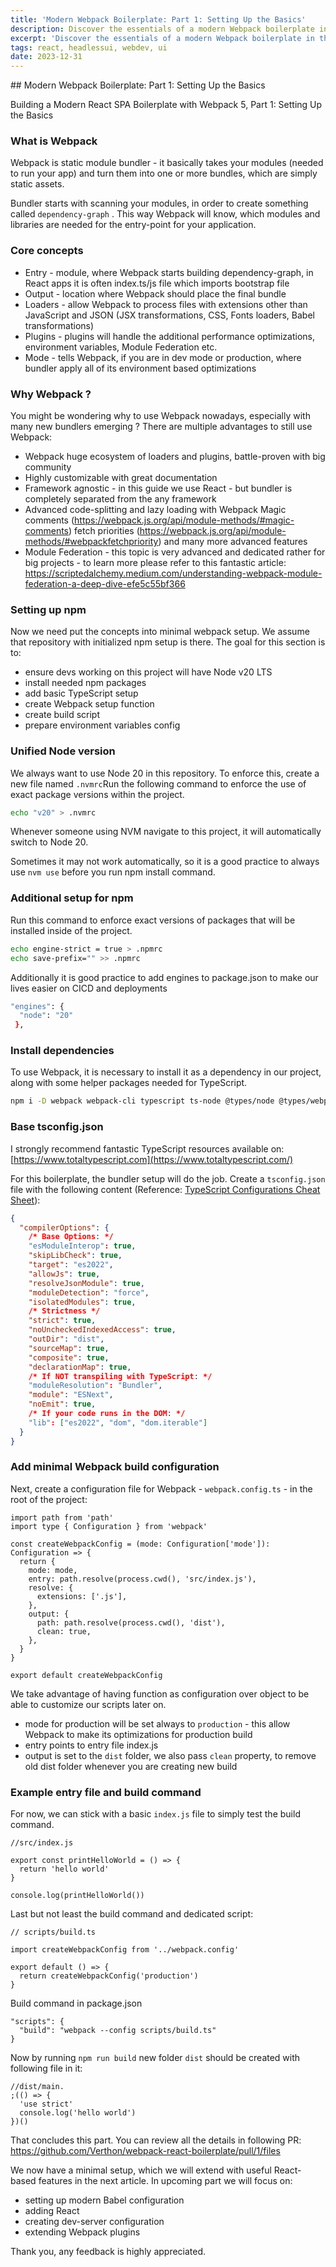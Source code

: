 ```yaml
---
title: 'Modern Webpack Boilerplate: Part 1: Setting Up the Basics'
description: Discover the essentials of a modern Webpack boilerplate in this introductory article. Learn the crucial steps for a basic setup that can transform the way you develop and manage web applications, laying a solid foundation for more advanced techniques.
excerpt: 'Discover the essentials of a modern Webpack boilerplate in this introductory article. Learn the crucial steps for a basic setup that can transform the way you develop and manage web applications, laying a solid foundation for more advanced techniques.'
tags: react, headlessui, webdev, ui
date: 2023-12-31
---
```



<ArticleWrapper>
<ArticleHeader>
## Modern Webpack Boilerplate: Part 1: Setting Up the Basics
</ArticleHeader>

<ArticleContent>

Building a Modern React SPA Boilerplate with Webpack 5, Part 1: Setting Up the Basics

### What is Webpack

Webpack is static module bundler - it basically takes your modules (needed to run your app) and turn them into one or more bundles, which are simply static assets.

Bundler starts with scanning your modules, in order to create something called `dependency-graph` . This way Webpack will know, which modules and libraries are needed for the entry-point for your application.

### Core concepts

- Entry - module, where Webpack starts building dependency-graph, in React apps it is often index.ts/js file which imports bootstrap file
- Output - location where Webpack should place the final bundle
- Loaders - allow Webpack to process files with extensions other than JavaScript and JSON (JSX transformations, CSS, Fonts loaders, Babel transformations)
- Plugins - plugins will handle the additional performance optimizations, environment variables, Module Federation etc.
- Mode - tells Webpack, if you are in dev mode or production, where bundler apply all of its environment based optimizations

### Why Webpack ?

You might be wondering why to use Webpack nowadays, especially with many new bundlers emerging ? There are multiple advantages to still use Webpack:

- Webpack huge ecosystem of loaders and plugins, battle-proven with big community
- Highly customizable with great documentation
- Framework agnostic - in this guide we use React - but bundler is completely separated from the any framework
- Advanced code-splitting and lazy loading with Webpack Magic comments (https://webpack.js.org/api/module-methods/#magic-comments) fetch priorities (https://webpack.js.org/api/module-methods/#webpackfetchpriority) and many more advanced features
- Module Federation - this topic is very advanced and dedicated rather for big projects - to learn more please refer to this fantastic article: https://scriptedalchemy.medium.com/understanding-webpack-module-federation-a-deep-dive-efe5c55bf366

### Setting up npm

Now we need put the concepts into minimal webpack setup. We assume that repository with initialized npm setup is there. The goal for this section is to:

- ensure devs working on this project will have Node v20 LTS
- install needed npm packages
- add basic TypeScript setup
- create Webpack setup function
- create build script
- prepare environment variables config

### Unified Node version

We always want to use Node 20 in this repository. To enforce this, create a new file named `.nvmrc`Run the following command to enforce the use of exact package versions within the project.

```bash
echo "v20" > .nvmrc
```

Whenever someone using NVM navigate to this project, it will automatically switch to Node 20.

Sometimes it may not work automatically, so it is a good practice to always use `nvm use` before you run npm install command.

### Additional setup for npm

Run this command to enforce exact versions of packages that will be installed inside of the project.

```bash
echo engine-strict = true > .npmrc
echo save-prefix="" >> .npmrc
```

Additionally it is good practice to add engines to package.json to make our lives easier on CICD and deployments

```bash
"engines": {
  "node": "20"
 },
```

### Install dependencies

To use Webpack, it is necessary to install it as a dependency in our project, along with some helper packages needed for TypeScript.

```bash
npm i -D webpack webpack-cli typescript ts-node @types/node @types/webpack
```

### Base tsconfig.json

I strongly recommend fantastic TypeScript resources available on: [https://www.totaltypescript.com](https://www.totaltypescript.com/)

For this boilerplate, the bundler setup will do the job. Create a `tsconfig.json` file with the following content (Reference: [TypeScript Configurations Cheat Sheet](https://www.totaltypescript.com/tsconfig-cheat-sheet)):

```json
{
  "compilerOptions": {
    /* Base Options: */
    "esModuleInterop": true,
    "skipLibCheck": true,
    "target": "es2022",
    "allowJs": true,
    "resolveJsonModule": true,
    "moduleDetection": "force",
    "isolatedModules": true,
    /* Strictness */
    "strict": true,
    "noUncheckedIndexedAccess": true,
    "outDir": "dist",
    "sourceMap": true,
    "composite": true,
    "declarationMap": true,
    /* If NOT transpiling with TypeScript: */
    "moduleResolution": "Bundler",
    "module": "ESNext",
    "noEmit": true,
    /* If your code runs in the DOM: */
    "lib": ["es2022", "dom", "dom.iterable"]
  }
}
```

### Add minimal Webpack build configuration

Next, create a configuration file for Webpack - `webpack.config.ts` - in the root of the project:

```tsx
import path from 'path'
import type { Configuration } from 'webpack'

const createWebpackConfig = (mode: Configuration['mode']): Configuration => {
  return {
    mode: mode,
    entry: path.resolve(process.cwd(), 'src/index.js'),
    resolve: {
      extensions: ['.js'],
    },
    output: {
      path: path.resolve(process.cwd(), 'dist'),
      clean: true,
    },
  }
}

export default createWebpackConfig
```

We take advantage of having function as configuration over object to be able to customize our scripts later on.

- mode for production will be set always to `production` - this allow Webpack to make its optimizations for production build
- entry points to entry file index.js
- output is set to the `dist` folder, we also pass `clean` property, to remove old dist folder whenever you are creating new build

### Example entry file and build command

For now, we can stick with a basic `index.js` file to simply test the build command.

```tsx
//src/index.js

export const printHelloWorld = () => {
  return 'hello world'
}

console.log(printHelloWorld())
```

Last but not least the build command and dedicated script:

```tsx
// scripts/build.ts

import createWebpackConfig from '../webpack.config'

export default () => {
  return createWebpackConfig('production')
}
```

Build command in package.json

```tsx
"scripts": {
  "build": "webpack --config scripts/build.ts"
}
```

Now by running `npm run build` new folder `dist` should be created with following file in it:

```tsx
//dist/main.
;(() => {
  'use strict'
  console.log('hello world')
})()
```

That concludes this part. You can review all the details in following PR: https://github.com/Verthon/webpack-react-boilerplate/pull/1/files

We now have a minimal setup, which we will extend with useful React-based features in the next article. In upcoming part we will focus on:

- setting up modern Babel configuration
- adding React
- creating dev-server configuration
- extending Webpack plugins

Thank you, any feedback is highly appreciated.

</ArticleContent>

</ArticleWrapper>
